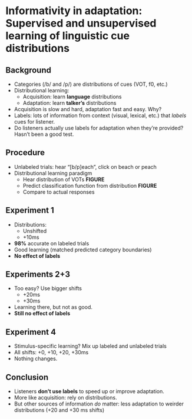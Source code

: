 # Informativity in adaptation: Supervised and unsupervised learning of linguistic cue distributions #

## Background ##

* Categories (/b/ and /p/) are distributions of cues (VOT, f0, etc.)
* Distributional learning:
    * Acquisition: learn **language** distributions
    * Adaptation: learn **talker's** distributions
* Acquisition is slow and hard, adaptation fast and easy. Why?
* Labels: lots of information from context (visual, lexical, etc.) that _labels_ cues for listener.
* Do listeners actually use labels for adaptation when they're provided?  Hasn't been a good test.

## Procedure ##

* Unlabeled trials: hear "[b/p]each", click on beach or peach 
* Distributional learning paradigm
    * Hear distribution of VOTs **FIGURE**
    * Predict classification function from distribution **FIGURE**
    * Compare to actual responses

## Experiment 1 ##

* Distributions: 
    * Unshifted
    * +10ms
* **98%** accurate on labeled trials
* Good learning (matched predicted category boundaries)
* **No effect of labels**

## Experiments 2+3 ##

* Too easy?  Use bigger shifts
    * +20ms
    * +30ms
* Learning there, but not as good.
* **Still no effect of labels**

## Experiment 4 ##

* Stimulus-specific learning?  Mix up labeled and unlabeled trials
* All shifts: +0, +10, +20, +30ms
* Nothing changes.

## Conclusion ##

* Listeners **don't use labels** to speed up or improve adaptation.
* More like acquisition: rely on distributions.
* But other sources of information _do_ matter: less adaptation to weirder distributions (+20 and +30 ms shifts)
